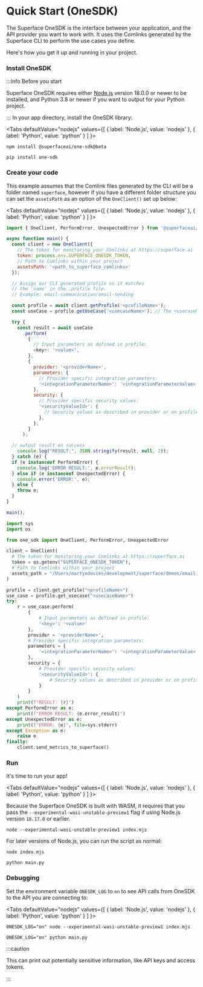 
# Quick Start (OneSDK)

The Superface OneSDK is the interface between your application, and the API provider you want to work with. It uses the Comlinks generated by the Superface CLI to perform the use cases you define.

Here's how you get it up and running in your project.

<div class="count-steps-h3">

### Install OneSDK

:::info Before you start

Superface OneSDK requires either [Node.js](https://nodejs.dev/) version 18.0.0 or newer to be installed, and Python 3.8 or newer if you want to output for your Python project.

:::
In your app directory, install the OneSDK library:

<Tabs
  defaultValue="nodejs"
  values={[
    { label: 'Node.js', value: 'nodejs' },
    { label: 'Python', value: 'python' }
  ]
}>

  <TabItem value="nodejs">

```shell
npm install @superfaceai/one-sdk@beta
```

  </TabItem>
  <TabItem value="python">

```shell
pip install one-sdk
```

  </TabItem>
</Tabs>

### Create your code

This example assumes that the Comlink files generated by the CLI will be a folder named `superface`, however if you have a different folder structure you can set the `assetsPath` as an option of the `OneClient()` set up below:

<Tabs
  defaultValue="nodejs"
  values={[
    { label: 'Node.js', value: 'nodejs' },
    { label: 'Python', value: 'python' }
  ]
}>

<TabItem value="nodejs">

```js title="index.mjs"
import { OneClient, PerformError, UnexpectedError } from '@superfaceai/one-sdk';

async function main() {
  const client = new OneClient({
    // The token for monitoring your Comlinks at https://superface.ai
    token: process.env.SUPERFACE_ONESDK_TOKEN,
    // Path to Comlinks within your project
    assetsPath: '<path_to_superface_comlinks>'
  });

  // Assign our CLI generated profile so it matches
  // the 'name' in the .profile file.
  // Example: email-communication/email-sending

  const profile = await client.getProfile('<profileName>');
  const useCase = profile.getUseCase('<usecaseName>'); // The <usecaseName> is also found in the .profile file

  try {
    const result = await useCase
      .perform(
        {
          // Input parameters as defined in profile:
          <key>: '<value>',
        },
        {
          provider: '<providerName>',
          parameters: {
            // Provider specific integration parameters:
            '<integrationParameterName>': '<integrationParameterValue>',
          },
          security: {
            // Provider specific security values:
            '<securityValueId>': {
              // Security values as described in provider or on profile page
            },
          },
        }
      );

  // output result on success
    console.log("RESULT:", JSON.stringify(result, null, 2));
  } catch (e) {
  if (e instanceof PerformError) {
    console.log('ERROR RESULT:', e.errorResult);
  } else if (e instanceof UnexpectedError) {
    console.error('ERROR:', e);
  } else {
    throw e;
  }
}

main();
```

</TabItem>

<TabItem value="python">

```python title="main.py"
import sys
import os

from one_sdk import OneClient, PerformError, UnexpectedError

client = OneClient(
  # The token for monitoring your Comlinks at https://superface.ai
  token = os.getenv("SUPERFACE_ONESDK_TOKEN"),
  # Path to Comlinks within your project
  assets_path = "/Users/martyndavies/development/superface/demos/email-demo/superface"
)

profile = client.get_profile("<profileName>")
use_case = profile.get_usecase("<usecaseName>")
try:
    r = use_case.perform(
        {
            # Input parameters as defined in profile:
            '<key>': '<value>'
        },
        provider = '<providerName>',
        # Provider specific integration parameters:
        parameters = {
            '<integrationParameterName>': '<integrationParameterValue>'
        },
        security = {
            # Provider specific security values:
            '<securityValueId>': {
                # Security values as described in provider or on profile page
            }
        }
    )
    print(f"RESULT: {r}")
except PerformError as e:
    print(f"ERROR RESULT: {e.error_result}")
except UnexpectedError as e:
    print(f"ERROR: {e}", file=sys.stderr)
except Exception as e:
    raise e
finally:
    client.send_metrics_to_superface()
```

</TabItem>
</Tabs>

### Run

It's time to run your app!

<Tabs
  defaultValue="nodejs"
  values={[
    { label: 'Node.js', value: 'nodejs' },
    { label: 'Python', value: 'python' }
  ]
}>

<TabItem value="nodejs">

Because the Superface OneSDK is built with WASM, it requires that you pass the `--experimental-wasi-unstable-preview1` flag if using Node.js version `18.17.0` or earlier.

```shell
node --experimental-wasi-unstable-preview1 index.mjs
```

For later versions of Node.js, you can run the script as normal:

```shell
node index.mjs
```

</TabItem>

<TabItem value="python">

```shell
python main.py
```

</TabItem>
</Tabs>

### Debugging

Set the environment variable `ONESDK_LOG` to `on` to see API calls from OneSDK to the API you are connecting to:

<Tabs
  defaultValue="nodejs"
  values={[
    { label: 'Node.js', value: 'nodejs' },
    { label: 'Python', value: 'python' }
  ]
}>

<TabItem value="nodejs">

```shell
ONESDK_LOG="on" node --experimental-wasi-unstable-preview1 index.mjs
```

</TabItem>

<TabItem value="python">

```shell
ONESDK_LOG="on" python main.py
```

</TabItem>
</Tabs>

:::caution

This can print out potentially sensitive information, like API keys and access tokens.

:::

</div>
